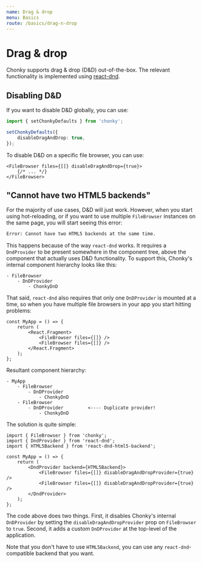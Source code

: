 ```yaml
---
name: Drag & drop
menu: Basics
route: /basics/drag-n-drop
---
```


# Drag & drop

Chonky supports drag & drop (D&D) out-of-the-box. The relevant functionality is
implemented using [react-dnd](https://react-dnd.github.io/react-dnd/docs/overview).

## Disabling D&D

If you want to disable D&D globally, you can use:

```ts
import { setChonkyDefaults } from 'chonky';

setChonkyDefaults({
    disableDragAndDrop: true,
});
```

To disable D&D on a specific file browser, you can use:

```tsx
<FileBrowser files={[]} disableDragAndDrop={true}>
    {/* ... */}
</FileBrowser>
```

## "Cannot have two HTML5 backends"

For the majority of use cases, D&D will just work. However, when you start
using hot-reloading, or if you want to use multiple `FileBrowser` instances on the
same page, you will start seeing this error:

```python
Error: Cannot have two HTML5 backends at the same time.
```

This happens because of the way `react-dnd` works. It requires a `DndProvider` to be
present somewhere in the component tree, above the component that actually uses D&D
functionality. To support this, Chonky's internal component hierarchy looks like this:

```tree
- FileBrowser
    - DnDProvider
        - ChonkyDnD
```

That said, `react-dnd` also requires that only one `DnDProvider` is mounted at a time,
so when you have multiple file browsers in your app you start hitting problems:

```tsx
const MyApp = () => {
    return (
        <React.Fragment>
            <FileBrowser files={[]} />
            <FileBrowser files={[]} />
        </React.Fragment>
    );
};
```

Resultant component hierarchy:

```tree
- MyApp
    - FileBrowser
        - DnDProvider
            - ChonkyDnD
    - FileBrowser
        - DnDProvider         <---- Duplicate provider!
            - ChonkyDnD
```

The solution is quite simple:

```tsx
import { FileBrowser } from 'chonky';
import { DndProvider } from 'react-dnd';
import { HTML5Backend } from 'react-dnd-html5-backend';

const MyApp = () => {
    return (
        <DndProvider backend={HTML5Backend}>
            <FileBrowser files={[]} disableDragAndDropProvider={true} />
            <FileBrowser files={[]} disableDragAndDropProvider={true} />
        </DndProvider>
    );
};
```

The code above does two things. First, it disables Chonky's internal `DnDProvider` by
setting the `disableDragAndDropProvider` prop on `FileBrowser` to `true`. Second, it
adds a custom `DnDProvider` at the top-level of the application.

Note that you don't have to use `HTML5Backend`, you can use any `react-dnd`-compatible
backend that you want.
